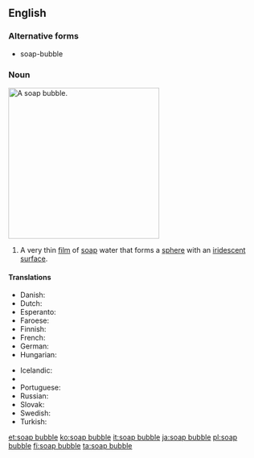 ==English==

===Alternative forms===
* soap-bubble

===Noun===
[[Image:Bubble brokenchopstick.jpg|300px|thumb|right|A soap bubble.]]
{{en-noun|head=[[soap]] [[bubble]]}}

# A very thin [[film]] of [[soap]] water that forms a [[sphere]] with an [[iridescent]] [[surface]].

====Translations====
{{trans-top|a very thin film of soap water that forms a sphere}}
* Danish: {{t-|da|sæbeboble|c}}
* Dutch: {{t+|nl|zeepbel|c}}
* Esperanto: {{t-|eo|sapveziko}}
* Faroese: {{t-|fo|sápubløðra|f}}
* Finnish: {{t-|fi|saippuakupla}}
* French: {{t+|fr|bulle de savon}}
* German: {{t+|de|Seifenblase|f}}
* Hungarian: {{t+|hu|szappanbuborék}}
{{trans-mid}}
* Icelandic: {{t+|is|sápukúla|f}}
* {{trreq|pl}}
* Portuguese: {{t+|pt|bolha}} {{t+|pt|de}} {{t+|pt|sabão}}
* Russian: {{t+|ru|мыльный пузырь|m|tr=mýl'nyj puzýr'}}
* Slovak: {{t-|sk|mydlová bublina|f}}
* Swedish: {{t+|sv|såpbubbla|c}}
* Turkish: {{t-|tr|sabun köpüğü}}
{{trans-bottom}}

[[et:soap bubble]]
[[ko:soap bubble]]
[[it:soap bubble]]
[[ja:soap bubble]]
[[pl:soap bubble]]
[[fi:soap bubble]]
[[ta:soap bubble]]